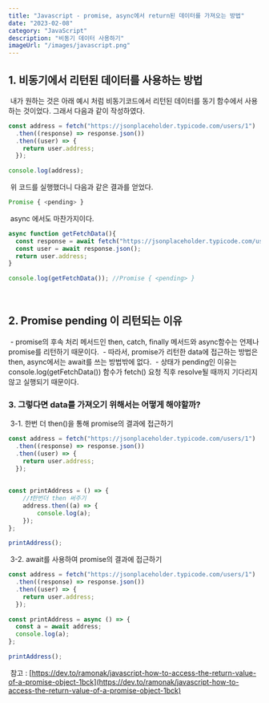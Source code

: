```yaml
---
title: "Javascript - promise, async에서 return된 데이터를 가져오는 방법"
date: "2023-02-08"
category: "JavaScript"
description: "비동기 데이터 사용하기"
imageUrl: "/images/javascript.png"
---
```


## 1\. 비동기에서 리턴된 데이터를 사용하는 방법
​
내가 원하는 것은 아래 예시 처럼 비동기코드에서 리턴된 데이터를 동기 함수에서 사용하는 것이었다. 그래서 다음과 같이 작성하였다.
​
```javascript
const address = fetch("https://jsonplaceholder.typicode.com/users/1")
  .then((response) => response.json())
  .then((user) => {
    return user.address;
  });
​
console.log(address);
```
​
위 코드를 실행했더니 다음과 같은 결과를 얻었다. 
​
```js
Promise { <pending> }
```
​
async 에서도 마찬가지이다. 
​
```js
async function getFetchData(){ 
  const response = await fetch("https://jsonplaceholder.typicode.com/users/1");
  const user = await response.json();
  return user.address;
}
​
console.log(getFetchData()); //Promise { <pending> }
```
​
## 2. Promise pending 이 리턴되는 이유
​
\- promise의 후속 처리 메서드인 then, catch, finally 메서드와 async함수는 언제나 promise를 리턴하기 때문이다.
​
\- 따라서, promise가 리턴한 data에 접근하는 방법은 then, async에서는 await를 쓰는 방법밖에 없다.
​
\- 상태가 pending인 이유는 console.log(getFetchData()) 함수가 fetch() 요청 직후 resolve될 때까지 기다리지 않고 실행되기 때문이다. 
​
### 3\. 그렇다면 data를 가져오기 위해서는 어떻게 해야할까?
​
3-1. 한번 더 then()을 통해 promise의 결과에 접근하기 
​
```js
const address = fetch("https://jsonplaceholder.typicode.com/users/1")
  .then((response) => response.json())
  .then((user) => {
    return user.address;
  });
​
​
const printAddress = () => {
    //❗️한번더 then 써주기
    address.then((a) => {
        console.log(a);
    });
};
​
printAddress();
```
​
3-2. await를 사용하여 promise의 결과에 접근하기
​
```js
const address = fetch("https://jsonplaceholder.typicode.com/users/1")
  .then((response) => response.json())
  .then((user) => {
    return user.address;
  });
​
const printAddress = async () => {
  const a = await address;
  console.log(a);
};
​
printAddress();
```
​
참고 : [https://dev.to/ramonak/javascript-how-to-access-the-return-value-of-a-promise-object-1bck](https://dev.to/ramonak/javascript-how-to-access-the-return-value-of-a-promise-object-1bck)
